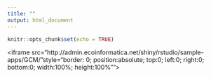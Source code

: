 ```yaml
---
title: ""
output: html_document
---
```


```r
knitr::opts_chunk$set(echo = TRUE)
```

<iframe src="http://admin.ecoinformatica.net/shiny/rstudio/sample-apps/GCM/"style="border: 0; position:absolute; top:0; left:0; right:0; bottom:0; width:100%; height:100%"">
</iframe>
